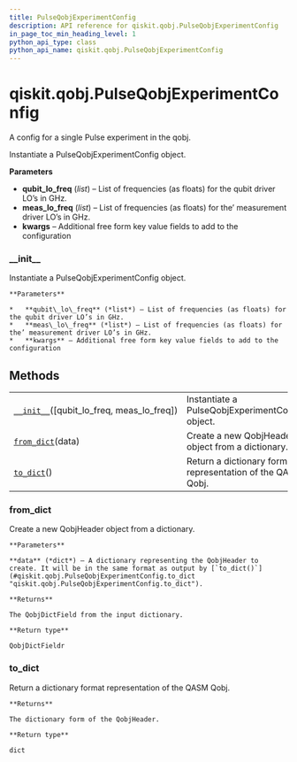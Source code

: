 ```yaml
---
title: PulseQobjExperimentConfig
description: API reference for qiskit.qobj.PulseQobjExperimentConfig
in_page_toc_min_heading_level: 1
python_api_type: class
python_api_name: qiskit.qobj.PulseQobjExperimentConfig
---
```


<span id="qiskit-qobj-pulseqobjexperimentconfig" />

# qiskit.qobj.PulseQobjExperimentConfig

<Class id="qiskit.qobj.PulseQobjExperimentConfig" isDedicatedPage={true} github="https://github.com/qiskit/qiskit/tree/stable/0.16/qiskit/qobj/pulse_qobj.py" signature="PulseQobjExperimentConfig(qubit_lo_freq=None, meas_lo_freq=None, **kwargs)">
  A config for a single Pulse experiment in the qobj.

  Instantiate a PulseQobjExperimentConfig object.

  **Parameters**

  *   **qubit\_lo\_freq** (*list*) – List of frequencies (as floats) for the qubit driver LO’s in GHz.
  *   **meas\_lo\_freq** (*list*) – List of frequencies (as floats) for the’ measurement driver LO’s in GHz.
  *   **kwargs** – Additional free form key value fields to add to the configuration

  ### \_\_init\_\_

  <Function id="qiskit.qobj.PulseQobjExperimentConfig.__init__" name="__init__" signature="__init__(qubit_lo_freq=None, meas_lo_freq=None, **kwargs)">
    Instantiate a PulseQobjExperimentConfig object.

    **Parameters**

    *   **qubit\_lo\_freq** (*list*) – List of frequencies (as floats) for the qubit driver LO’s in GHz.
    *   **meas\_lo\_freq** (*list*) – List of frequencies (as floats) for the’ measurement driver LO’s in GHz.
    *   **kwargs** – Additional free form key value fields to add to the configuration
  </Function>

  ## Methods

  |                                                                                                                                                    |                                                             |
  | -------------------------------------------------------------------------------------------------------------------------------------------------- | ----------------------------------------------------------- |
  | [`__init__`](#qiskit.qobj.PulseQobjExperimentConfig.__init__ "qiskit.qobj.PulseQobjExperimentConfig.__init__")(\[qubit\_lo\_freq, meas\_lo\_freq]) | Instantiate a PulseQobjExperimentConfig object.             |
  | [`from_dict`](#qiskit.qobj.PulseQobjExperimentConfig.from_dict "qiskit.qobj.PulseQobjExperimentConfig.from_dict")(data)                            | Create a new QobjHeader object from a dictionary.           |
  | [`to_dict`](#qiskit.qobj.PulseQobjExperimentConfig.to_dict "qiskit.qobj.PulseQobjExperimentConfig.to_dict")()                                      | Return a dictionary format representation of the QASM Qobj. |

  ### from\_dict

  <Function id="qiskit.qobj.PulseQobjExperimentConfig.from_dict" name="from_dict" signature="classmethod from_dict(data)">
    Create a new QobjHeader object from a dictionary.

    **Parameters**

    **data** (*dict*) – A dictionary representing the QobjHeader to create. It will be in the same format as output by [`to_dict()`](#qiskit.qobj.PulseQobjExperimentConfig.to_dict "qiskit.qobj.PulseQobjExperimentConfig.to_dict").

    **Returns**

    The QobjDictField from the input dictionary.

    **Return type**

    QobjDictFieldr
  </Function>

  ### to\_dict

  <Function id="qiskit.qobj.PulseQobjExperimentConfig.to_dict" name="to_dict" signature="to_dict()">
    Return a dictionary format representation of the QASM Qobj.

    **Returns**

    The dictionary form of the QobjHeader.

    **Return type**

    dict
  </Function>
</Class>

